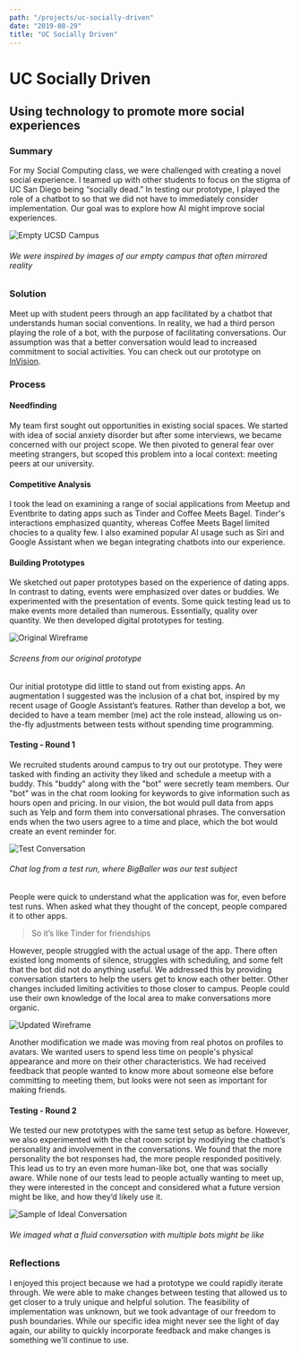 ```yaml
---
path: "/projects/uc-socially-driven"
date: "2019-08-29"
title: "UC Socially Driven"
---
```


# UC Socially Driven
## Using technology to promote more social experiences

### Summary
For my Social Computing class, we were challenged with creating a novel social 
experience. I teamed up with other students to focus on the stigma of UC San 
Diego being “socially dead.” In testing our prototype, I played the role of a 
chatbot to so that we did not have to immediately consider implementation. 
Our goal was to explore how AI might improve social experiences.

![Empty UCSD Campus](../images/uc-socially-driven/empty_campus.jpeg)
###### We were inspired by images of our empty campus that often mirrored reality

### Solution
Meet up with student peers through an app facilitated by a chatbot that
understands human social conventions. In reality, we had a third person
playing the role of a bot, with the purpose of facilitating conversations.
Our assumption was that a better conversation would lead to increased
commitment to social activities. You can check out our prototype on 
[InVision](http://invis.io/SCAQP3R4A).

### Process
#### Needfinding
My team first sought out opportunities in existing social spaces. We
started with idea of social anxiety disorder but after some interviews, we
became concerned with our project scope. We then pivoted to general fear
over meeting strangers, but scoped this problem into a local context:
meeting peers at our university.

#### Competitive Analysis
I took the lead on examining a range of social applications from Meetup
and Eventbrite to dating apps such as Tinder and Coffee Meets Bagel.
Tinder's interactions emphasized quantity, whereas Coffee Meets Bagel
limited chocies to a quality few. I also examined popular AI usage such as
Siri and Google Assistant when we began integrating chatbots into our
experience.

#### Building Prototypes
We sketched out paper prototypes based on the experience of dating apps.
In contrast to dating, events were emphasized over dates or buddies. We
experimented with the presentation of events. Some quick testing lead us
to make events more detailed than numerous. Essentially, quality
over quantity. We then developed digital prototypes for testing.

![Original Wireframe](../images/uc-socially-driven/original_wireframe.jpeg)
###### Screens from our original prototype

Our initial prototype did little to stand out from existing apps. An
augmentation I suggested was the inclusion of a chat bot, inspired by my
recent usage of Google Assistant’s features. Rather than develop a bot, we
decided to have a team member (me) act the role instead, allowing us
on-the-fly adjustments between tests without spending time programming.

#### Testing - Round 1
We recruited students around campus to try out our prototype. They were
tasked with finding an activity they liked and  schedule a meetup with a
buddy. This "buddy" along with the "bot" were secretly team members. Our
"bot" was in the chat room looking for keywords to give information such
as hours open and pricing. In our vision, the bot would pull data from
apps such as Yelp and form them into conversational phrases. The
conversation ends when the two users agree to a time and place, which the
bot would create an event reminder for.

![Test Conversation](../images/uc-socially-driven/test_conversation.png)
###### Chat log from a test run, where BigBaller was our test subject

People were quick to understand what the application was for, even before
test runs. When asked what they thought of the concept, people compared
it to other apps.

> So it’s like Tinder for friendships

However, people struggled with the actual usage of the app. There often
existed long moments of silence, struggles with scheduling, and some felt
that the bot did not do anything useful. We addressed this by providing
conversation starters to help the users get to know each other better.
Other changes included limiting activities to those closer to campus.
People could use their own knowledge of the local area to make
conversations more organic.

![Updated Wireframe](../images/uc-socially-driven/updated_wireframe.jpeg)

Another modification we made was moving from real photos on profiles to
avatars. We wanted users to spend less time on people's physical
appearance and more on their other characteristics. We had received
feedback that people wanted to know more about someone else before
committing to meeting them, but looks were not seen as important for
making friends.

#### Testing - Round 2
We tested our new prototypes with the same test setup as before. However,
we also experimented with the chat room script by modifying the chatbot’s
personality and involvement in the conversations. We found that the more
personality the bot responses had, the more people responded positively.
This lead us to try an even more human-like bot, one that was socially
aware. While none of our tests lead to people actually wanting to meet up,
they were interested in the concept and considered what a future version
might be like, and how they’d likely use it.

![Sample of Ideal Conversation](../images/uc-socially-driven/ideal_conversation.png)
###### We imaged what a fluid conversation with multiple bots might be like

### Reflections
I enjoyed this project because we had a prototype we could rapidly
iterate through. We were able to make changes between testing that allowed
us to get closer to a truly unique and helpful solution. The feasibility
of implementation was unknown, but we took advantage of our freedom to
push boundaries. While our specific idea might never see the light of day
again, our ability to quickly incorporate feedback and make changes is
something we'll continue to use.